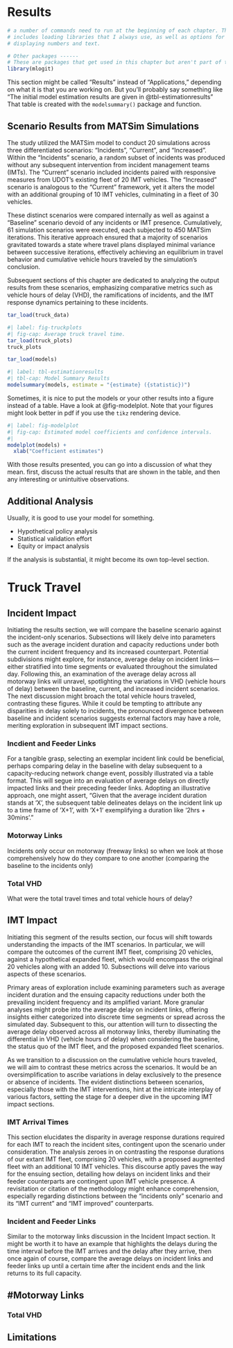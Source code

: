 # Results

```r
# a number of commands need to run at the beginning of each chapter. This
# includes loading libraries that I always use, as well as options for 
# displaying numbers and text.
```

```r
# Other packages ------
# These are packages that get used in this chapter but aren't part of the default set.
library(mlogit)
```

This section might be called "Results" instead of "Applications," depending on what it is that you are working on. But you'll probably say something like "The initial model estimation results are given in @tbl-estimationresults" That table is created with the `modelsummary()` package and function.

## Scenario Results from MATSim Simulations

The study utilized the MATSim model to conduct 20 simulations across three differentiated scenarios: "Incidents", "Current", and "Increased". Within the "Incidents" scenario, a random subset of incidents was produced without any subsequent intervention from incident management teams (IMTs). The "Current" scenario included incidents paired with responsive measures from UDOT's existing fleet of 20 IMT vehicles. The "Increased" scenario is analogous to the "Current" framework, yet it alters the model with an additional grouping of 10 IMT vehicles, culminating in a fleet of 30 vehicles.

These distinct scenarios were compared internally as well as against a "Baseline" scenario devoid of any incidents or IMT presence. Cumulatively, 61 simulation scenarios were executed, each subjected to 450 MATSim iterations. This iterative approach ensured that a majority of scenarios gravitated towards a state where travel plans displayed minimal variance between successive iterations, effectively achieving an equilibrium in travel behavior and cumulative vehicle hours traveled by the simulation's conclusion.

Subsequent sections of this chapter are dedicated to analyzing the output results from these scenarios, emphasizing comparative metrics such as vehicle hours of delay (VHD), the ramifications of incidents, and the IMT response dynamics pertaining to these incidents.

```r
tar_load(truck_data)
```

```r
#| label: fig-truckplots
#| fig-cap: Average truck travel time.
tar_load(truck_plots)
truck_plots
```



```r
tar_load(models)
```

```r
#| label: tbl-estimationresults
#| tbl-cap: Model Summary Results
modelsummary(models, estimate = "{estimate} ({statistic})")
```

Sometimes, it is nice to put the models or your other results into a figure instead of a table. Have a look at @fig-modelplot. Note that your figures might look better in pdf if you use the `tikz` rendering device.

```r
#| label: fig-modelplot
#| fig-cap: Estimated model coefficients and confidence intervals.
#| 
modelplot(models) +
  xlab("Coefficient estimates")
```

With those results presented, you can go into a discussion of what they mean. first, discuss the actual results that are shown in the table, and then any interesting or unintuitive observations.

## Additional Analysis

Usually, it is good to use your model for something.

-   Hypothetical policy analysis
-   Statistical validation effort
-   Equity or impact analysis

If the analysis is substantial, it might become its own top-level section.


# Truck Travel

## Incident Impact

Initiating the results section, we will compare the baseline scenario against the incident-only scenarios. Subsections will likely delve into parameters such as the average incident duration and capacity reductions under both the current incident frequency and its increased counterpart. Potential subdivisions might explore, for instance, average delay on incident links---either stratified into time segments or evaluated throughout the simulated day. Following this, an examination of the average delay across all motorway links will unravel, spotlighting the variations in VHD (vehicle hours of delay) between the baseline, current, and increased incident scenarios. The next discussion might broach the total vehicle hours traveled, contrasting these figures. While it could be tempting to attribute any disparities in delay solely to incidents, the pronounced divergence between baseline and incident scenarios suggests external factors may have a role, meriting exploration in subsequent IMT impact sections.

### Incdient and Feeder Links

For a tangible grasp, selecting an exemplar incident link could be beneficial, perhaps comparing delay in the baseline with delay subsequent to a capacity-reducing network change event, possibly illustrated via a table format. This will segue into an evaluation of average delays on directly impacted links and their preceding feeder links. Adopting an illustrative approach, one might assert, "Given that the average incident duration stands at 'X', the subsequent table delineates delays on the incident link up to a time frame of 'X+1', with 'X+1' exemplifying a duration like '2hrs + 30mins'."

### Motorway Links

Incidents only occur on motorway (freeway links) so when we look at those comprehensively how do they compare to one another (comparing the baseline to the incidents only)

### Total VHD

What were the total travel times and total vehicle hours of delay?

## IMT Impact

Initiating this segment of the results section, our focus will shift towards understanding the impacts of the IMT scenarios. In particular, we will compare the outcomes of the current IMT fleet, comprising 20 vehicles, against a hypothetical expanded fleet, which would encompass the original 20 vehicles along with an added 10. Subsections will delve into various aspects of these scenarios.

Primary areas of exploration include examining parameters such as average incident duration and the ensuing capacity reductions under both the prevailing incident frequency and its amplified variant. More granular analyses might probe into the average delay on incident links, offering insights either categorized into discrete time segments or spread across the simulated day. Subsequent to this, our attention will turn to dissecting the average delay observed across all motorway links, thereby illuminating the differential in VHD (vehicle hours of delay) when considering the baseline, the status quo of the IMT fleet, and the proposed expanded fleet scenarios.

As we transition to a discussion on the cumulative vehicle hours traveled, we will aim to contrast these metrics across the scenarios. It would be an oversimplification to ascribe variations in delay exclusively to the presence or absence of incidents. The evident distinctions between scenarios, especially those with the IMT interventions, hint at the intricate interplay of various factors, setting the stage for a deeper dive in the upcoming IMT impact sections.

### IMT Arrival Times

This section elucidates the disparity in average response durations required for each IMT to reach the incident sites, contingent upon the scenario under consideration. The analysis zeroes in on contrasting the response durations of our extant IMT fleet, comprising 20 vehicles, with a proposed augmented fleet with an additional 10 IMT vehicles. This discourse aptly paves the way for the ensuing section, detailing how delays on incident links and their feeder counterparts are contingent upon IMT vehicle presence. A revisitation or citation of the methodology might enhance comprehension, especially regarding distinctions between the "incidents only" scenario and its "IMT current" and "IMT improved" counterparts.

### Incident and Feeder Links

Similar to the motorway links discussion in the Incident Impact section. It might be worth it to have an example that highlights the delays during the time interval before the IMT arrives and the delay after they arrive, then once again of course, compare the average delays on incident links and feeder links up until a certain time after the incident ends and the link returns to its full capacity.

## #Motorway Links

### Total VHD

## Limitations
